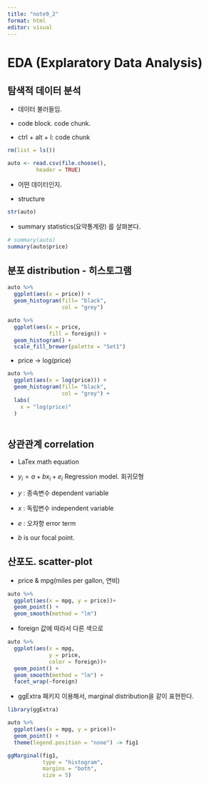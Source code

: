 ```yaml
---
title: "note9_2"
format: html
editor: visual
---
```


# EDA (Explaratory Data Analysis)

## 탐색적 데이터 분석

-   데이터 불러들임.

-   code block. code chunk.

-   ctrl + alt + I: code chunk

```r
rm(list = ls())

auto <- read.csv(file.choose(), 
         header = TRUE)
```

-   어떤 데이터인지.

-   structure

```r
str(auto)
```

-   summary statistics(요약통계량) 를 살펴본다.

```r
# summary(auto)
summary(auto$price)
```

## 분포 distribution - 히스토그램

```r
auto %>% 
  ggplot(aes(x = price)) + 
  geom_histogram(fill= "black",
                 col = "grey")

auto %>% 
  ggplot(aes(x = price, 
             fill = foreign)) +
  geom_histogram() +
  scale_fill_brewer(palette = "Set1")


```

-   price -\> log(price)

```r
auto %>% 
  ggplot(aes(x = log(price))) + 
  geom_histogram(fill= "black",
                 col = "grey") +
  labs(
    x = "log(price)"
  )
  
```

## 상관관계 correlation

-   LaTex math equation

-   $y_i = a + b x_i + e_i$ Regression model. 회귀모형

-    $y$ : 종속변수 dependent variable

-   $x$ : 독립변수 independent variable

-   $e$ : 오차항 error term

-   $b$ is our focal point.

## 산포도. scatter-plot

-   price & mpg(miles per gallon, 연비)

```r
auto %>% 
  ggplot(aes(x = mpg, y = price))+
  geom_point() +
  geom_smooth(method = "lm")
```

-   foreign 값에 따라서 다른 색으로

```r
auto %>% 
  ggplot(aes(x = mpg, 
             y = price,
             color = foreign))+
  geom_point() +
  geom_smooth(method = "lm") +
  facet_wrap(~foreign)
```

-   ggExtra 패키지 이용해서, marginal distribution을 같이 표현한다.

```r
library(ggExtra)

auto %>% 
  ggplot(aes(x = mpg, y = price))+
  geom_point() +
  theme(legend.position = "none") -> fig1

ggMarginal(fig1,
           type = "histogram",
           margins = "both",
           size = 5)


```
